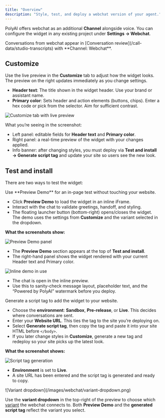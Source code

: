 ```yaml
---
title: "Overview"
description: "Style, test, and deploy a webchat version of your agent."
---
```


PolyAI offers webchat as an additional **Channel** alongside voice. You can configure the widget in any existing project under **Settings → Webchat**.

<Note>
Conversations from webchat appear in [Conversation review](/call-data/studio-transcripts) with **Channel: Webchat**.
</Note>

## Customize

Use the live preview in the **Customize** tab to adjust how the widget looks. The preview on the right updates immediately as you change settings.

- **Header text**: The title shown in the widget header. Use your brand or assistant name.
- **Primary color**: Sets header and action elements (buttons, chips). Enter a hex code or pick from the selector. Aim for sufficient contrast.

![Customize tab with live preview](/images/webchat/main.png)

What you’re seeing in the screenshot:
- Left panel: editable fields for **Header text** and **Primary color**.
- Right panel: a real-time preview of the widget with your changes applied.
- Info banner: after changing styles, you must deploy via **Test and install → Generate script tag** and update your site so users see the new look.

## Test and install

There are two ways to test the widget:

<Tabs>
  <Tab title="Live test">
  Use **Preview Demo** for an in-page test without touching your website.

  - Click **Preview Demo** to load the widget in an inline iFrame.
  - Interact with the chat to validate greetings, handoff, and styling.
  - The floating launcher button (bottom-right) opens/closes the widget. The demo uses the settings from **Customize** and the variant selected in the dropdown.

  **What the screenshots show:**

  ![Preview Demo panel](/images/webchat/preview-test-panel.png)

  - The **Preview Demo** section appears at the top of **Test and install**.
  - The right-hand panel shows the widget rendered with your current Header text and Primary color.

  ![Inline demo in use](/images/webchat/live-test.png)

  - The chat is open in the inline preview.
  - Use this to sanity-check message layout, placeholder text, and the “Powered by PolyAI” watermark before you deploy.
  </Tab>

  <Tab title="Embedded script">
  Generate a script tag to add the widget to your website.

  - Choose the **environment**: **Sandbox**, **Pre-release**, or **Live**. This decides where conversations are sent.
  - Enter your **Website URL**. This ties the tag to the site you’re deploying on.
  - Select **Generate script tag**, then copy the tag and paste it into your site HTML before `</body>`.
  - If you later change styles in **Customize**, generate a new tag and redeploy so your site picks up the latest look.

  **What the screenshot shows:**

  ![Script tag generation](/images/webchat/script-tag.png)

  - **Environment** is set to **Live**.
  - A site URL has been entered and the script tag is generated and ready to copy.
  </Tab>
</Tabs>

<Note>
![Variant dropdown](/images/webchat/variant-dropdown.png)

Use the **variant dropdown** in the top-right of the preview to choose which [variant](/variant-management/introduction) the webchat connects to. Both **Preview Demo** and the **generated script tag** reflect the variant you select.
</Note>